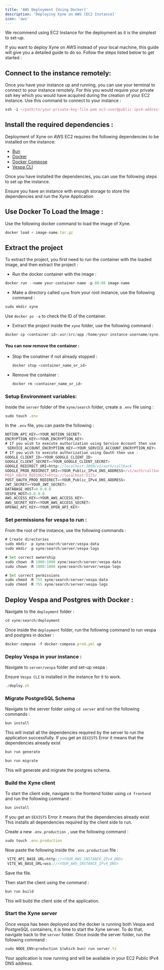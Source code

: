 ```yaml
---
title: 'AWS Deployment [Using Docker]'
description: 'Deploying Xyne on AWS [EC2 Instance]'
icon: 'aws'
---
```


<Tip>We recommend using EC2 Instance for the deployment as it is the simplest to set-up.</Tip>

If you want to deploy Xyne on AWS instead of your local machine, this guide will give you a detailed guide to do so.
Follow the steps listed below to get started : 


## Connect to the instance remotely: 
Once you have your instance up and running, you can use your terminal to connect to your instance remotely. 
For this you would require your private ssh key which you would have acquired during the creation of your EC2 Instance. 
Use this command to connect to your instance : 

```javascript
ssh -i ~/path/to/your-private-key-file.pem ec2-user@public-ipv4-address [or your-instance-username@public-ipv4-address]
```

## Install the required dependencies : 
Deployment of Xyne on AWS EC2 requires the following dependencies to be installed on the instance:

- [Bun](https://bun.sh/docs/installation)
- [Docker](https://docs.docker.com/engine/install/)
- [Docker Compose](https://docs.docker.com/compose/install/)
- [Vespa CLI](https://docs.vespa.ai/en/build-install-vespa.html)

Once you have installed the dependencies, you can use the following steps to set up the instance.

<Warning>Ensure you have an instance with enough storage to store the dependencies and run the Xyne Application</Warning>


## Use Docker To Load the Image : 

Use the following docker command to load the image of Xyne.
```javascript
docker load < image-name.tar.gz
```

## Extract the project

To extract the project, you first need to run the container with the loaded image, and then extract the project : 

- Run the docker container with the image :
```javascript
docker run --name your-container-name -p 80:80 image-name
```

- Make a directory called ```xyne``` from your root instance, use the following command :
```javascript
sudo mkdir xyne
```

Use ```docker ps -a``` to check the ID of the container.

- Extract the project inside the ```xyne``` folder, use the following command : 
```javascript
docker cp <container:id>:usr/src/app /home/your-instance-username/xyne/search
```
#### You can now remove the container : 

 - Stop the conatiner if not already stopped :
    ```javascript
    docker stop <container_name_or_id>
    ```
 - Remove the container :
    ```javascript
    docker rm <container_name_or_id>
    ```

### Setup Environment variables: 
Inside the ```server``` folder of the ```xyne/search``` folder, create a ```.env``` file using :
```javascript
sudo touch .env
```
In the ```.env``` file, you can paste the following :

```javascript .env file
NOTION_API_KEY=<YOUR_NOTION_SECRET>
ENCRYPTION_KEY=<YOUR_ENCRYPTION_KEY>
# If you wish to execute authorization using Service Account then use :
 SERVICE_ACCOUNT_ENCRYPTION_KEY=<YOUR_SERVICE_ACCOUNT_ENCRYPTION_KEY> 
# If you wish to execute authorization using Oauth then use :   
GOOGLE_CLIENT_ID=<YOUR_GOOGLE_CLIENT_ID>
GOOGLE_CLIENT_SECRET=<YOUR_GOOGLE_CLIENT_SECRET>
GOOGLE_REDIRECT_URI=http://localhost:3000/v1/auth/callback
GOOGLE_PROD_REDIRECT_URI=<YOUR_Public_IPv4_DNS_ADDRESS>/v1/auth/callback
POST_OAUTH_REDIRECT=http://localhost:5173/
POST_OAUTH_PROD_REDIRECT=<YOUR_Public_IPv4_DNS_ADDRESS>
JWT_SECRET=<YOUR_JWT_SECRET>
DATABASE_HOST=0.0.0.0
VESPA_HOST=0.0.0.0
AWS_ACCESS_KEY=<YOUR_AWS_ACCESS_KEY>
AWS_SECRET_KEY=<YOUR_AWS_ACCESS_SECRET>
OPENAI_API_KEY=<YOUR_OPEN_API_KEY>

```

### Set permissions for vespa to run : 

From the root of the instance, use the following commands : 
```javascript
# Create directories
sudo mkdir -p xyne/search/server/vespa-data
sudo mkdir -p xyne/search/server/vespa-logs

# Set correct ownership
sudo chown -R 1000:1000 xyne/search/server/vespa-data
sudo chown -R 1000:1000 xyne/search/server/vespa-logs

# Set correct permissions
sudo chmod -R 755 xyne/search/server/vespa-data
sudo chmod -R 755 xyne/search/server/vespa-logs
```

## Deploy Vespa and Postgres with Docker  :

Navigate to the ```deployment``` folder : 
```javascript 
cd xyne/search/deployment
```
Once inside the ```deployment``` folder, run the following command to run vespa and postgres in docker :
```javascript 
docker-compose -f docker-compose.prod.yml up
```

### Deploy Vespa in your instance : 

Navigate to ```server/vespa``` folder and set-up vespa : 

<Warning> Ensure ```Vespa CLI``` is installed in the instance for it to work.</Warning>


```javascript
./deploy.sh
```

### Migrate PostgreSQL Schema

Navigate to the server folder using ```cd server``` and run the following commands : 

```javascript
bun install
```
This will install all the dependencies required by the server to run the application successfully.
<Warning> If you get an ```EEXISTS``` Error it means that the dependencies already exist </Warning>

```javascript
bun run generate
```
```javascript
bun run migrate
```
This will generate and migrate the postgres schema.

### Build the Xyne client
To start the client side, navigate to the frontend folder using ```cd frontend``` and run the following command : 

```javascript
bun install
```
<Warning> If you get an ```EEXISTS``` Error it means that the dependencies already exist </Warning>
This installs all dependencies required by the client side to run.

Create a new ```.env.production ```, use the following command : 
```javascript
sudo touch .env.production
```
Now paste the following inside the ```.env.production``` file : 

```javascript
 VITE_API_BASE_URL=http://<YOUR_AWS_INSTANCE_IPv4_DNS>
 VITE_WS_BASE_URL=wss://<YOUR_AWS_INSTANCE_IPv4_DNS>
```

Save the file.

Then start the client using the command : 

```javascript
bun run build
```
This will build the client side of the application.

### Start the Xyne server

Once vespa has been deployed and the docker is running both Vespa and PostgreSQL containers, it is time to start the Xyne server.
To do that, navigate back to the ```server``` folder. Once inside the server folder, run the following command : 

```javascript
sudo NODE_ENV=production $(which bun) run server.ts
```

Your application is now running and will be available in your EC2 Public IPv4 DNS address.


